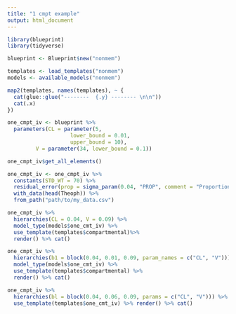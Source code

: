 ```yaml
---
title: "1 cmpt example"
output: html_document
---
```


```r
library(blueprint)
library(tidyverse)
```

```r
blueprint <- Blueprint$new("nonmem")
```

```r
templates <- load_templates("nonmem")
models <- available_models("nonmem")
```

```r
map2(templates, names(templates), ~ {
  cat(glue::glue("--------  {.y} -------- \n\n"))
  cat(.x)
})
```


```r
one_cmpt_iv <- blueprint %>% 
  parameters(CL = parameter(5,  
                    lower_bound = 0.01, 
                    upper_bound = 10),
         V = parameter(34, lower_bound = 0.1)) 
```

```r
one_cmpt_iv$get_all_elements()
```

```r
one_cmpt_iv <- one_cmpt_iv %>%
  constants(STD_WT = 70) %>%
  residual_error(prop = sigma_param(0.04, "PROP", comment = "Proportional Error")) %>%
  with_data(head(Theoph)) %>%
  from_path("path/to/my_data.csv") 

one_cmpt_iv %>%
  hierarchies(CL = 0.04, V = 0.09) %>% 
  model_type(models$one_cmt_iv) %>%
  use_template(templates$compartmental)%>% 
  render() %>% cat()

one_cmpt_iv %>%
  hierarchies(b1 = block(0.04, 0.01, 0.09, param_names = c("CL", "V"))) %>% 
  model_type(models$one_cmt_iv) %>%
  use_template(templates$compartmental) %>% 
  render() %>% cat()
```

```r
one_cmpt_iv %>%
  hierarchies(bl = block(0.04, 0.06, 0.09, params = c("CL", "V"))) %>% 
  use_template(templates$one_cmt_iv) %>% render() %>% cat()
```
